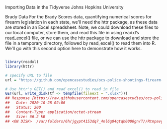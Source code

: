Importing Data in the Tidyverse
Johns Hopkins University

Brady Data
For the Brady Scores data, quantifying numerical scores for firearm legislation in each state, we’ll need the httr package, as these data are stored in an Excel spreadsheet. Note, we could download these files to our local computer, store them, and read this file in using readxl’s read_excel() file, or we can use the httr package to download and store the file in a temporary directory, followed by read_excel() to read them into R. We’ll go with this second option here to demonstrate how it works.

```r

library(readxl)
library(httr)

# specify URL to file
url = "https://github.com/opencasestudies/ocs-police-shootings-firearm-legislation/blob/master/data/Brady-State-Scorecard-2015.xlsx?raw=true"

# Use httr's GET() and read_excel() to read in file
GET(url, write_disk(tf <- tempfile(fileext = ".xlsx")))
## Response [https://raw.githubusercontent.com/opencasestudies/ocs-police-shootings-firearm-legislation/master/data/Brady-State-Scorecard-2015.xlsx]
##   Date: 2020-10-28 02:06
##   Status: 200
##   Content-Type: application/octet-stream
##   Size: 66.2 kB
## <ON DISK>  /var/folders/6h/jgypt4153dq7_4nl6g04qtqh0000gn/T//RtmpavgJ54/file5b3174856499.xlsx`

```
